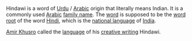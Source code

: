 {{Unreferenced|date=September 2007}}

{{Infobox Language
|name=Hindawī
|familycolor=Indo-European
|caption='''Hindawi'''
|states=[[India]], [[Pakistan]]
|notice=Indic}}

Hindawi is a word of [[Urdu]] / [[Arabic]] origin that literally means Indian. It is a commonly used [[Arabic]] [[family name]]. The [[word]] is supposed to be the [[word root]] of the word [[Hindi]], which is the [[national language]] of [[India]].

[[Amir Khusro]] called the [[language]] of his [[creative writing]] Hindawi.

{{lang-stub}}